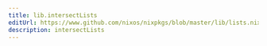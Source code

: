 ```yaml
---
title: lib.intersectLists
editUrl: https://www.github.com/nixos/nixpkgs/blob/master/lib/lists.nix#L782C20
description: intersectLists
---
```




<LinkCard
    title="Contribute Now!"
    description="API Documentation is done in our source code"
    href="https://www.github.com/nixos/nixpkgs/blob/master/lib/lists.nix#L782C20"
/>

